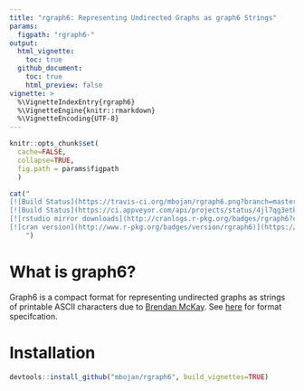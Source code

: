 ```yaml
---
title: "rgraph6: Representing Undirected Graphs as graph6 Strings"
params:
  figpath: "rgraph6-"
output: 
  html_vignette:
    toc: true
  github_document:
    toc: true
    html_preview: false
vignette: >
  %\VignetteIndexEntry{rgraph6}
  %\VignetteEngine{knitr::rmarkdown}
  %\VignetteEncoding{UTF-8}
---
```


```r
knitr::opts_chunk$set(
  cache=FALSE,
  collapse=TRUE,
  fig.path = params$figpath
  )
```

```r
cat("
[![Build Status](https://travis-ci.org/mbojan/rgraph6.png?branch=master)](https://travis-ci.org/mbojan/rgraph6)
[![Build Status](https://ci.appveyor.com/api/projects/status/4jl7qg3etk9g8eo0?svg=true)](https://ci.appveyor.com/project/mbojan/rgraph6)
[![rstudio mirror downloads](http://cranlogs.r-pkg.org/badges/rgraph6?color=2ED968)](http://cranlogs.r-pkg.org/)
[![cran version](http://www.r-pkg.org/badges/version/rgraph6)](https://cran.r-project.org/package=rgraph6)
    ")
```


# What is graph6?

Graph6 is a compact format for representing undirected graphs as strings of printable ASCII characters due to [Brendan McKay](https://en.wikipedia.org/wiki/Brendan_McKay). See [here](http://users.cecs.anu.edu.au/~bdm/data/formats.txt) for format specifcation.





# Installation

```r
devtools::install_github("mbojan/rgraph6", build_vignettes=TRUE)
```

